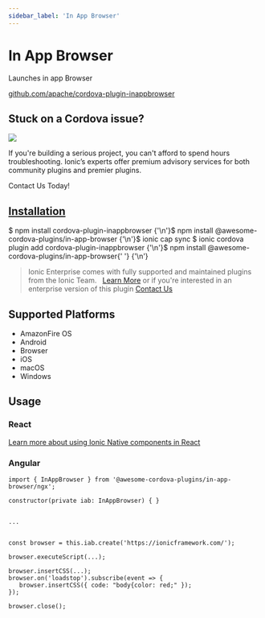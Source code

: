 ```yaml
---
sidebar_label: 'In App Browser'
---
```



# In App Browser

Launches in app Browser

<p>
  <a href="https://github.com/apache/cordova-plugin-inappbrowser" target="_blank" rel="noopener" className="git-link">github.com/apache/cordova-plugin-inappbrowser</a>
</p>

<h2>Stuck on a Cordova issue?</h2>
<DocsCard
  className="cordova-ee-card"
  header="Don't waste precious time on plugin issues."
  href="https://ionicframework.com/sales?product_of_interest=Ionic%20Native"
>
  <div>
    <img src="/docs/icons/native-cordova-bot.png" className="cordova-ee-img" />
    <p>If you're building a serious project, you can't afford to spend hours troubleshooting. Ionic’s experts offer premium advisory services for both community plugins and premier plugins.</p>
    <DocsButton className="native-ee-detail">Contact Us Today!</DocsButton>
  </div>
</DocsCard>

<h2 id="installation">
  <a href="#installation">Installation</a>
</h2>
<Tabs
  groupId="runtime"
  defaultValue="Capacitor"
  values={[
    { value: 'Capacitor', label: 'Capacitor' },
    { value: 'Cordova', label: 'Cordova' },
    { value: 'Enterprise', label: 'Enterprise' },
  ]}
>
  <TabItem value="Capacitor">
    <CodeBlock className="language-shell">
      $ npm install cordova-plugin-inappbrowser {'\n'}$ npm install @awesome-cordova-plugins/in-app-browser {'\n'}$
      ionic cap sync
    </CodeBlock>
  </TabItem>
  <TabItem value="Cordova">
    <CodeBlock className="language-shell">
      $ ionic cordova plugin add cordova-plugin-inappbrowser {'\n'}$ npm install @awesome-cordova-plugins/in-app-browser{' '}
      {'\n'}
    </CodeBlock>
  </TabItem>
  <TabItem value="Enterprise">
    <blockquote>
      Ionic Enterprise comes with fully supported and maintained plugins from the Ionic Team. &nbsp;
      <a className="btn" href="https://ionic.io/docs/premier-plugins">Learn More</a> or if you're interested in an enterprise version of this plugin <a className="btn" href="https://ionicframework.com/sales?product_of_interest=Ionic%20Enterprise%20Engine">Contact Us</a>
    </blockquote>
  </TabItem>
</Tabs>

## Supported Platforms

- AmazonFire OS
- Android
- Browser
- iOS
- macOS
- Windows

## Usage

### React

[Learn more about using Ionic Native components in React](../native-community.mdx#react)

### Angular

```tsx
import { InAppBrowser } from '@awesome-cordova-plugins/in-app-browser/ngx';

constructor(private iab: InAppBrowser) { }


...


const browser = this.iab.create('https://ionicframework.com/');

browser.executeScript(...);

browser.insertCSS(...);
browser.on('loadstop').subscribe(event => {
   browser.insertCSS({ code: "body{color: red;" });
});

browser.close();

```
